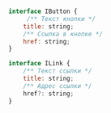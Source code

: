 
<Props of={Card} />

```javascript

interface IButton {
     /** Текст кнопки */
    title: string;
    /** Ссылка в кнопке */
    href: string;
}

interface ILink {
    /** Текст ссылки */
    title: string;
    /** Адрес ссылки */
    href?: string;
}

```
